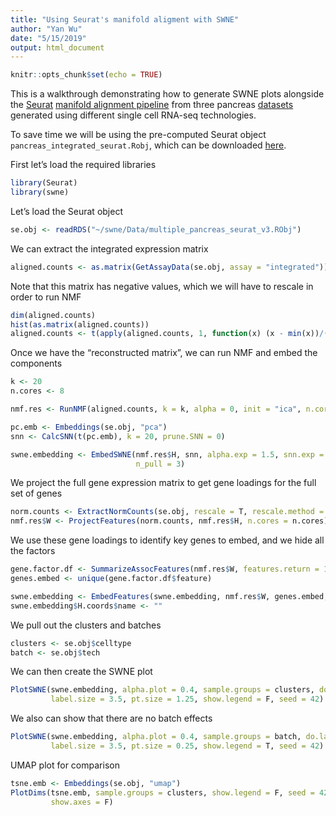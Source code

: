 ```yaml
---
title: "Using Seurat's manifold aligment with SWNE"
author: "Yan Wu"
date: "5/15/2019"
output: html_document
---
```


```r
knitr::opts_chunk$set(echo = TRUE)
```

This is a walkthrough demonstrating how to generate SWNE plots alongside the [Seurat](http://satijalab.org/seurat/) [manifold alignment pipeline](https://satijalab.org/seurat/v3.0/pancreas_integration_label_transfer.html) from three pancreas [datasets](https://www.dropbox.com/s/1zxbn92y5du9pu0/pancreas_v3_files.tar.gz?dl=1) generated using different single cell RNA-seq technologies.

To save time we will be using the pre-computed Seurat object `pancreas_integrated_seurat.Robj`, which can be downloaded [here](ftp://genome-miner.ucsd.edu/swne_files/multiple_pancreas_seurat_v3.RObj).


First let's load the required libraries
```r
library(Seurat)
library(swne)
```


Let's load the Seurat object
```r
se.obj <- readRDS("~/swne/Data/multiple_pancreas_seurat_v3.RObj")
```


We can extract the integrated expression matrix
```r
aligned.counts <- as.matrix(GetAssayData(se.obj, assay = "integrated"))
```

Note that this matrix has negative values, which we will have to rescale in order to run NMF
```r
dim(aligned.counts)
hist(as.matrix(aligned.counts))
aligned.counts <- t(apply(aligned.counts, 1, function(x) (x - min(x))/(max(x) - min(x))))
```

Once we have the "reconstructed matrix", we can run NMF and embed the components
```r
k <- 20
n.cores <- 8

nmf.res <- RunNMF(aligned.counts, k = k, alpha = 0, init = "ica", n.cores = n.cores)

pc.emb <- Embeddings(se.obj, "pca")
snn <- CalcSNN(t(pc.emb), k = 20, prune.SNN = 0)

swne.embedding <- EmbedSWNE(nmf.res$H, snn, alpha.exp = 1.5, snn.exp = 1, 
                            n_pull = 3)
```


We project the full gene expression matrix to get gene loadings for the full set of genes
```r
norm.counts <- ExtractNormCounts(se.obj, rescale = T, rescale.method = "log", batch = NULL)
nmf.res$W <- ProjectFeatures(norm.counts, nmf.res$H, n.cores = n.cores)
```


We use these gene loadings to identify key genes to embed, and we hide all the factors
```r
gene.factor.df <- SummarizeAssocFeatures(nmf.res$W, features.return = 1)
genes.embed <- unique(gene.factor.df$feature)

swne.embedding <- EmbedFeatures(swne.embedding, nmf.res$W, genes.embed, n_pull = 3)
swne.embedding$H.coords$name <- ""
```


We pull out the clusters and batches
```r
clusters <- se.obj$celltype
batch <- se.obj$tech
```


We can then create the SWNE plot
```r
PlotSWNE(swne.embedding, alpha.plot = 0.4, sample.groups = clusters, do.label = T, 
         label.size = 3.5, pt.size = 1.25, show.legend = F, seed = 42)
```


We also can show that there are no batch effects
```r
PlotSWNE(swne.embedding, alpha.plot = 0.4, sample.groups = batch, do.label = F, 
         label.size = 3.5, pt.size = 0.25, show.legend = T, seed = 42)
```


UMAP plot for comparison
```r
tsne.emb <- Embeddings(se.obj, "umap")
PlotDims(tsne.emb, sample.groups = clusters, show.legend = F, seed = 42,
         show.axes = F)
```
